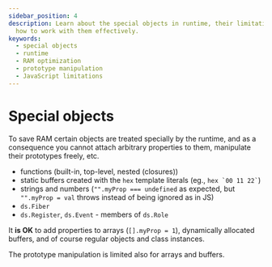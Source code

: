 ```yaml
---
sidebar_position: 4
description: Learn about the special objects in runtime, their limitations, and
  how to work with them effectively.
keywords:
  - special objects
  - runtime
  - RAM optimization
  - prototype manipulation
  - JavaScript limitations
---
```

# Special objects

To save RAM certain objects are treated specially by the runtime,
and as a consequence you cannot attach arbitrary properties to them, manipulate their prototypes freely, etc.

-   functions (built-in, top-level, nested (closures))
-   static buffers created with the `hex` template literals (eg., `` hex `00 11 22` ``)
-   strings and numbers (`"".myProp === undefined` as expected,
    but `"".myProp = val` throws instead of being ignored as in JS)
-   `ds.Fiber`
-   `ds.Register`, `ds.Event` - members of `ds.Role`

It **is OK** to add properties to arrays (`[].myProp = 1`), dynamically allocated buffers,
and of course regular objects and class instances.

The prototype manipulation is limited also for arrays and buffers.
